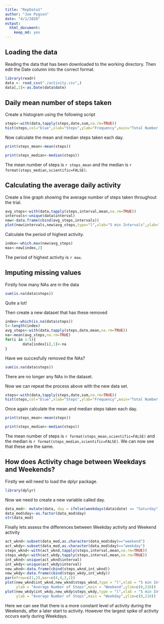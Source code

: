 ```yaml
---
title: "RepData1"
author: "Joe Pogson"
date: "4/1/2020"
output: 
  html_document: 
    keep_md: yes
---
```


## Loading the data

Reading the data that has been downloaded to the working directory. 
Then edit the Date column into the correct format.

```r
library(readr)
data <- read_csv("./activity.csv",)
data[,2]<-as.Date(data$date)
```

## Daily mean number of steps taken

Create a histogram using the following script
```r
steps<-with(data,tapply(steps,date,sum,na.rm=TRUE))
hist(steps,col="blue",xlab="Steps",ylab="Frequency",main="Total Number of Steps per Day",ylim=c(0,30))
```

Now calculate the mean and median steps taken each day.

```r
print(steps_mean<-mean(steps))
```
```r
print(steps_median<-median(steps))
```

The mean number of steps is `r steps_mean` and the median is `r format(steps_median,scientific=FALSE)`.

## Calculating the average daily activity

Create a line graph showing the average number of steps taken throughout the trial.

```r
avg_steps<-with(data,tapply(steps,interval,mean,na.rm=TRUE))
intervals<-unique(data$interval)
new<-data.frame(cbind(avg_steps,intervals))
plot(new$intervals,new$avg_steps,type="l",xlab="5 min Intervals",ylab="Average Number of Steps",main="Average Steps taken")
```

Calculate the period of highest activity.

```r
index<-which.max(new$avg_steps)
max<-new[index,2]
```

The period of highest activity is `r max`.

## Imputing missing values

Firstly how many NAs are in the data

```R
sum(is.na(data$steps))
```

Quite a lot!

Then create a new dataset that has these removed

```r
index<-which(is.na(data$steps))
l<-length(index)
avg_steps<-with(data,tapply(steps,date,mean,na.rm=TRUE))
na<-mean(avg_steps,na.rm=TRUE)
for(i in 1:l){
        data[index[i],1]<-na
}
```

Have we succesfully removed the NAs?

```r
sum(is.na(data$steps))
```

There are no longer any NAs in the dataset.

Now we can repeat the process above with the new data set.
```r
steps<-with(data,tapply(steps,date,sum,na.rm=TRUE))
hist(steps,col="blue",xlab="Steps",ylab="Frequency",main="Total Number of Steps per Day",ylim=c(0,30))
```

Once again calculate the mean and median steps taken each day.

```r
print(steps_mean<-mean(steps))
```
```r
print(steps_median<-median(steps))
```

The mean number of steps is `r format(steps_mean,scientific=FALSE)` and the median is `r format(steps_median,scientific=FALSE)`. We can now see that these are the same.

## How does Activity chage between Weekdays and Weekends?

Firstly we will need to load the dplyr package.

```r
library(dplyr)
```

Now we need to create a new variable called day.

```r
data_mod<- mutate(data, day = ifelse(weekdays(data$date) == "Saturday" | weekdays(data$date) == "Sunday", "weekend", "weekday"))
data_mod$day<-as.factor(data_mod$day)
str(data_mod)
```

Finally lets assess the differences between Weekday activity and Weekend activity

```r
act_wknd<-subset(data_mod,as.character(data_mod$day)=="weekend")
act_wkdy<-subset(data_mod,as.character(data_mod$day)=="weekday")
steps_wknd<-with(act_wknd,tapply(steps,interval,mean,na.rm=TRUE))
steps_wkdy<-with(act_wkdy,tapply(steps,interval,mean,na.rm=TRUE))
int_wknd<-unique(act_wknd$interval)
int_wkdy<-unique(act_wkdy$interval)
new_wknd<-data.frame(cbind(steps_wknd,int_wknd))
new_wkdy<-data.frame(cbind(steps_wkdy,int_wkdy))
par(mfrow=c(1,2),mar=c(4,4,2,1))
plot(new_wknd$int_wknd,new_wknd$steps_wknd,type = "l",xlab = "5 min Intervals",
     ylab = "Average Number of Steps",main = "Weekend",ylim=c(0,210))
plot(new_wkdy$int_wkdy,new_wkdy$steps_wkdy,type = "l",xlab = "5 min Intervals",
     ylab = "Average Number of Steps",main = "Weekday",ylim=c(0,210))
```

Here we can see that there is a more constant level of activity during the Weekends, after a later start to activity.
However the largest spike of activity occurs early during Weekdays.